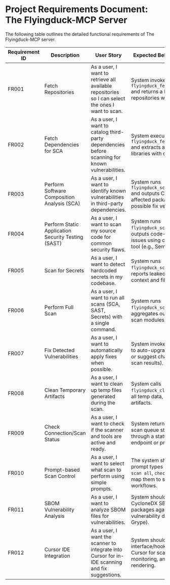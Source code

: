 # **Project Requirements Document: The Flyingduck-MCP Server** 

The following table outlines the detailed functional requirements of The Flyingduck-MCP server.
          
 
| Requirement ID | Description                                        | User Story                                                                                        | Expected Behavior/Outcome                                                                                                    |
| -------------- | -------------------------------------------------- | ------------------------------------------------------------------------------------------------- | ---------------------------------------------------------------------------------------------------------------------------- |
| FR001          | Fetch Repositories                                 | As a user, I want to retrieve all available repositories so I can select the ones I want to scan. | System invokes `flyingduck_fetch_repositories` and returns a list of available repositories with metadata.                   |
| FR002          | Fetch Dependencies for SCA                         | As a user, I want to catalog third-party dependencies before scanning for known vulnerabilities.  | System executes `flyingduck_fetch_dependencies` and extracts all third-party libraries with categorization.                  |
| FR003          | Perform Software Composition Analysis (SCA)        | As a user, I want to identify known vulnerabilities in third-party dependencies.                  | System runs `flyingduck_scan_dependencies` and outputs CVEs, severity, affected packages, and possible fix versions.         |
| FR004          | Perform Static Application Security Testing (SAST) | As a user, I want to scan my source code for common security flaws.                               | System runs `flyingduck_scan_sast` and outputs code-level security issues using configured SAST tool (e.g., Semgrep).        |
| FR005          | Scan for Secrets                                   | As a user, I want to detect hardcoded secrets in my codebase.                                     | System runs `flyingduck_scan_secrets` and reports leaked secrets with context and file locations.                            |
| FR006          | Perform Full Scan                                  | As a user, I want to run all scans (SCA, SAST, Secrets) with a single command.                    | System runs `flyingduck_scan_all` and aggregates outputs from all scan modules.                                              |
| FR007          | Fix Detected Vulnerabilities                       | As a user, I want to automatically apply fixes when possible.                                     | System invokes `flyingduck_fix` to auto-upgrade dependencies or suggest changes (based on scan results).                     |
| FR008          | Clean Temporary Artifacts                          | As a user, I want to clean up temp files generated during the scan.                               | System calls `flyingduck_cleanup` to remove all temp data, caches, and scan artifacts.                                       |
| FR009          | Check Connection/Scan Status                       | As a user, I want to check if the scanner and tools are active and ready.                         | System returns system health, scan queue status, or errors through a status report endpoint or prompt response.              |
| FR010          | Prompt-based Scan Control                          | As a user, I want to select what scan to perform using simple prompts.                            | The system should accept prompt types like `scan sast`, `scan all`, `check status`, and map them to specific scan workflows. |
| FR011          | SBOM Vulnerability Analysis                        | As a user, I want to analyze SBOM files for vulnerabilities.                                      | System should parse SPDX or CycloneDX SBOMs, and check packages against a vulnerability database (e.g., Grype).              |
| FR012          | Cursor IDE Integration                             | As a user, I want the scanner to integrate into Cursor for in-IDE scanning and fix suggestions.   | System should expose CLI interface/hooks usable by Cursor for scan initiation, monitoring, and result rendering.             |

